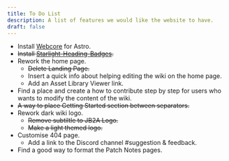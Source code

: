 ```yaml
---
title: To Do List
description: A list of features we would like the website to have.
draft: false
---
```


- Install [Webcore](https://webcoreui.dev/docs/astro) for Astro.
- ~~Install [Starlight-Heading-Badges](https://github.com/HiDeoo/starlight-heading-badges).~~
- Rework the home page.
    - ~~Delete Landing Page.~~
    - Insert a quick info about helping editing the wiki on the home page.
    - Add an Asset Library Viewer link.
- Find a place and create a how to contribute step by step for users who wants to modify the content of the wiki.
- ~~A way to place Getting Started section between separators.~~
- Rework dark wiki logo.
    - ~~Remove subtiltle to JB2A Logo.~~
    - ~~Make a light themed logo.~~
- Customise 404 page.
    - Add a link to the Discord channel #suggestion & feedback.
- Find a good way to format the Patch Notes pages.